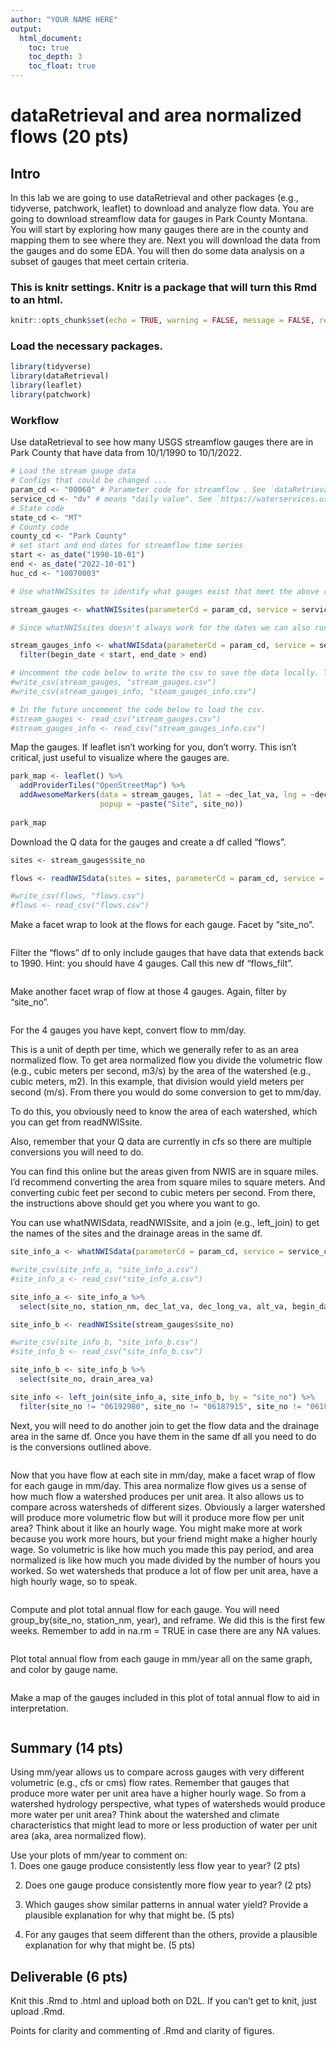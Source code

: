 ```yaml
---
author: "YOUR NAME HERE"
output: 
  html_document:
    toc: true
    toc_depth: 3
    toc_float: true
---
```

# dataRetrieval and area normalized flows (20 pts)

## Intro

In this lab we are going to use dataRetrieval and other packages (e.g., tidyverse, patchwork, leaflet) to download and analyze flow data. You are going to download streamflow data for gauges in Park County Montana. You will start by exploring how many gauges there are in the county and mapping them to see where they are. Next you will download the data from the gauges and do some EDA. You will then do some data analysis on a subset of gauges that meet certain criteria. 

### This is knitr settings. Knitr is a package that will turn this Rmd to an html. 
```r

knitr::opts_chunk$set(echo = TRUE, warning = FALSE, message = FALSE, results = FALSE)

```


### Load the necessary packages. 
```r
library(tidyverse)
library(dataRetrieval)
library(leaflet)
library(patchwork)

```

### Workflow

Use dataRetrieval to see how many USGS streamflow gauges there are in Park County that have data from 10/1/1990 to 10/1/2022.
```r
# Load the stream gauge data
# Configs that could be changed ...
param_cd <- "00060" # Parameter code for streamflow . See `dataRetrieval::parameterCdFile` for more.
service_cd <- "dv" # means "daily value". See `https://waterservices.usgs.gov/rest/` for more info.
# State code
state_cd <- "MT"
# County code
county_cd <- "Park County"
# set start and end dates for streamflow time series
start <- as_date("1990-10-01")
end <- as_date("2022-10-01")
huc_cd <- "10070003"

# Use whatNWISsites to identify what gauges exist that meet the above conditions. However, the whatNWISsites doesn't always screen out sites that don't have the exact dates we want. 

stream_gauges <- whatNWISsites(parameterCd = param_cd, service = service_cd, stateCd = state_cd, countyCd = county_cd, startDate = start, endDate = end) %>% select(site_no, station_nm, dec_lat_va, dec_long_va)

# Since whatNWISsites doesn't always work for the dates we can also run whatNWISdata to filter for the dates and gain some info on the gauges. Both of them are useful to run.  

stream_gauges_info <- whatNWISdata(parameterCd = param_cd, service = service_cd, stateCd = state_cd, countyCd = county_cd, startDate = start, endDate = end) %>% 
  filter(begin_date < start, end_date > end) 

# Uncomment the code below to write the csv to save the data locally. This means you don't have to re-download everytime you work with this. 
#write_csv(stream_gauges, "stream_gauges.csv")
#write_csv(stream_gauges_info, "steam_gauges_info.csv")

# In the future uncomment the code below to load the csv. 
#stream_gauges <- read_csv("stream_gauges.csv")
#stream_gauges_info <- read_csv("stream_gauges_info.csv")

```

Map the gauges. If leaflet isn't working for you, don't worry. This isn't critical, just useful to visualize where the gauges are. 
```r
park_map <- leaflet() %>% 
  addProviderTiles("OpenStreetMap") %>% 
  addAwesomeMarkers(data = stream_gauges, lat = ~dec_lat_va, lng = ~dec_long_va, label = ~station_nm, 
                    popup = ~paste("Site", site_no)) 
  
park_map
```


Download the Q data for the gauges and create a df called "flows".
```r
sites <- stream_gauges$site_no

flows <- readNWISdata(sites = sites, parameterCd = param_cd, service = service_cd, startDate = start, endDate = end) %>% renameNWISColumns()

#write_csv(flows, "flows.csv")
#flows <- read_csv("flows.csv")
```

Make a facet wrap to look at the flows for each gauge. Facet by "site_no". 
```r

```


Filter the "flows" df to only include gauges that have data that extends back to 1990. Hint: you should have 4 gauges. Call this new df "flows_filt".
```r

```

Make another facet wrap of flow at those 4 gauges. Again, filter by "site_no".
```r

```

For the 4 gauges you have kept, convert flow to mm/day. 

This is a unit of depth per time, which we generally refer to as an area normalized flow. To get area normalized flow you divide the volumetric flow (e.g., cubic meters per second, m3/s) by the area of the watershed (e.g., cubic meters, m2). In this example, that division would yield meters per second (m/s). From there you would do some conversion to get to mm/day.  

To do this, you obviously need to know the area of each watershed, which you can get from readNWISsite. 

Also, remember that your Q data are currently in cfs so there are multiple conversions you will need to do. 

You can find this online but the areas given from NWIS are in square miles. I'd recommend converting the area from square miles to square meters. And converting cubic feet per second to cubic meters per second. From there, the instructions above should get you where you want to go. 


You can use whatNWISdata, readNWISsite, and a join (e.g., left_join) to get the names of the sites and the drainage areas in the same df. 
```r
site_info_a <- whatNWISdata(parameterCd = param_cd, service = service_cd, stateCd = state_cd, countyCd = county_cd, startDate = start, endDate = end) 

#write_csv(site_info_a, "site_info_a.csv")
#site_info_a <- read_csv("site_info_a.csv")

site_info_a <- site_info_a %>% 
  select(site_no, station_nm, dec_lat_va, dec_long_va, alt_va, begin_date, end_date, count_nu)

site_info_b <- readNWISsite(stream_gauges$site_no)

#write_csv(site_info_b, "site_info_b.csv")
#site_info_b <- read_csv("site_info_b.csv")

site_info_b <- site_info_b %>% 
  select(site_no, drain_area_va)

site_info <- left_join(site_info_a, site_info_b, by = "site_no") %>% 
  filter(site_no != "06192980", site_no != "06187915", site_no != "06187910") 
```

Next, you will need to do another join to get the flow data and the drainage area in the same df. Once you have them in the same df all you need to do is the conversions outlined above. 
```r

```

Now that you have flow at each site in mm/day, make a facet wrap of flow for each gauge in mm/day. This area normalize flow gives us a sense of how much flow a watershed produces per unit area. It also allows us to compare across watersheds of different sizes. Obviously a larger watershed will produce more volumetric flow but will it produce more flow per unit area? Think about it like an hourly wage. You might make more at work because you work more hours, but your friend might make a higher hourly wage. So volumetric is like how much you made this pay period, and area normalized is like how much you made divided by the number of hours you worked. So wet watersheds that produce a lot of flow per unit area, have a high hourly wage, so to speak. 

```r

```

Compute and plot total annual flow for each gauge. You will need group_by(site_no, station_nm, year), and reframe. We did this is the first few weeks. Remember to add in na.rm = TRUE in case there are any NA values.  

```r


```

Plot total annual flow from each gauge in mm/year all on the same graph, and color by gauge name. 
```r

```

Make a map of the gauges included in this plot of total annual flow to aid in interpretation. 
```r


```

## Summary (14 pts)

Using mm/year allows us to compare across gauges with very different volumetric (e.g., cfs or cms) flow rates. Remember that gauges that produce more water per unit area have a higher hourly wage. So from a watershed hydrology perspective, what types of watersheds would produce more water per unit area? Think about the watershed and climate characteristics that might lead to more or less production of water per unit area (aka, area normalized flow). 

Use your plots of mm/year to comment on:\
1. Does one gauge produce consistently less flow year to year? (2 pts)\

2. Does one gauge produce consistently more flow year to year? (2 pts)\

3. Which gauges show similar patterns in annual water yield? Provide a plausible explanation for why that might be. (5 pts)\

4. For any gauges that seem different than the others, provide a plausible explanation for why that might be. (5 pts) 


## Deliverable (6 pts)

Knit this .Rmd to .html and upload both on D2L. If you can't get to knit, just upload .Rmd. 

Points for clarity and commenting of .Rmd and clarity of figures. 




